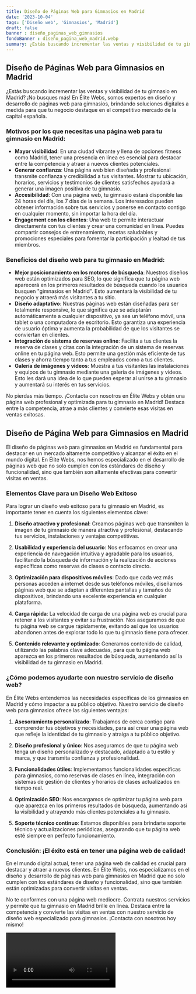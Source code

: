 ```yaml
---
title: Diseño de Páginas Web para Gimnasios en Madrid
date: '2023-10-04'
tags: ['Diseño web', 'Gimnasios', 'Madrid']
draft: false
banner : diseño_paginas_web_gimnasios
fondoBanner : diseño_pagina_web_madrid.webp
summary: ¿Estás buscando incrementar las ventas y visibilidad de tu gimnasio en Madrid? ¡No busques más! En Élite Webs, somos expertos en diseño y desarrollo de páginas web para gimnasios, brindando soluciones digitales a medida para que tu negocio destaque en el competitivo mercado de la capital española.
---
```


## Diseño de Páginas Web para Gimnasios en Madrid

¿Estás buscando incrementar las ventas y visibilidad de tu gimnasio en Madrid? ¡No busques más! En Élite Webs, somos expertos en diseño y desarrollo de páginas web para gimnasios, brindando soluciones digitales a medida para que tu negocio destaque en el competitivo mercado de la capital española.

### Motivos por los que necesitas una página web para tu gimnasio en Madrid:

- **Mayor visibilidad**: En una ciudad vibrante y llena de opciones fitness como Madrid, tener una presencia en línea es esencial para destacar entre la competencia y atraer a nuevos clientes potenciales.
- **Generar confianza**: Una página web bien diseñada y profesional transmite confianza y credibilidad a tus visitantes. Mostrar tu ubicación, horarios, servicios y testimonios de clientes satisfechos ayudará a generar una imagen positiva de tu gimnasio.
- **Accesibilidad**: Con una página web, tu gimnasio estará disponible las 24 horas del día, los 7 días de la semana. Los interesados ​​pueden obtener información sobre tus servicios y ponerse en contacto contigo en cualquier momento, sin importar la hora del día.
- **Engagement con los clientes**: Una web te permite interactuar directamente con tus clientes y crear una comunidad en línea. Puedes compartir consejos de entrenamiento, recetas saludables y promociones especiales para fomentar la participación y lealtad de tus miembros.

### Beneficios del diseño web para tu gimnasio en Madrid:

- **Mejor posicionamiento en los motores de búsqueda**: Nuestros diseños web están optimizados para SEO, lo que significa que tu página web aparecerá en los primeros resultados de búsqueda cuando los usuarios busquen "gimnasios en Madrid". Esto aumentará la visibilidad de tu negocio y atraerá más visitantes a tu sitio.
- **Diseño adaptativo**: Nuestras páginas web están diseñadas para ser totalmente responsive, lo que significa que se adaptarán automáticamente a cualquier dispositivo, ya sea un teléfono móvil, una tablet o una computadora de escritorio. Esto garantiza una experiencia de usuario óptima y aumenta la probabilidad de que los visitantes se conviertan en clientes.
- **Integración de sistema de reservas online**: Facilita a tus clientes la reserva de clases y citas con la integración de un sistema de reservas online en tu página web. Esto permite una gestión más eficiente de tus clases y ahorra tiempo tanto a tus empleados como a tus clientes.
- **Galería de imágenes y videos**: Muestra a tus visitantes las instalaciones y equipos de tu gimnasio mediante una galería de imágenes y videos. Esto les dará una idea de lo que pueden esperar al unirse a tu gimnasio y aumentará su interés en tus servicios.

No pierdas más tiempo. ¡Contacta con nosotros en Élite Webs y obtén una página web profesional y optimizada para tu gimnasio en Madrid! Destaca entre la competencia, atrae a más clientes y convierte esas visitas en ventas exitosas.

<GifSeo />

<Cta />

## Diseño de Página Web para Gimnasios en Madrid

El diseño de páginas web para gimnasios en Madrid es fundamental para destacar en un mercado altamente competitivo y alcanzar el éxito en el mundo digital. En Élite Webs, nos hemos especializado en el desarrollo de páginas web que no solo cumplen con los estándares de diseño y funcionalidad, sino que también son altamente efectivas para convertir visitas en ventas.

### Elementos Clave para un Diseño Web Exitoso

Para lograr un diseño web exitoso para tu gimnasio en Madrid, es importante tener en cuenta los siguientes elementos clave:

1. **Diseño atractivo y profesional**: Creamos páginas web que transmiten la imagen de tu gimnasio de manera atractiva y profesional, destacando tus servicios, instalaciones y ventajas competitivas.

2. **Usabilidad y experiencia del usuario**: Nos enfocamos en crear una experiencia de navegación intuitiva y agradable para los usuarios, facilitando la búsqueda de información y la realización de acciones específicas como reservas de clases o contacto directo.

3. **Optimización para dispositivos móviles**: Dado que cada vez más personas acceden a internet desde sus teléfonos móviles, diseñamos páginas web que se adaptan a diferentes pantallas y tamaños de dispositivos, brindando una excelente experiencia en cualquier plataforma.

4. **Carga rápida**: La velocidad de carga de una página web es crucial para retener a los visitantes y evitar su frustración. Nos aseguramos de que tu página web se cargue rápidamente, evitando así que los usuarios abandonen antes de explorar todo lo que tu gimnasio tiene para ofrecer.

5. **Contenido relevante y optimizado**: Generamos contenido de calidad, utilizando las palabras clave adecuadas, para que tu página web aparezca en los primeros resultados de búsqueda, aumentando así la visibilidad de tu gimnasio en Madrid.

### ¿Cómo podemos ayudarte con nuestro servicio de diseño web?

En Élite Webs entendemos las necesidades específicas de los gimnasios en Madrid y cómo impactar a su público objetivo. Nuestro servicio de diseño web para gimnasios ofrece las siguientes ventajas:

1. **Asesoramiento personalizado**: Trabajamos de cerca contigo para comprender tus objetivos y necesidades, para así crear una página web que refleje la identidad de tu gimnasio y atraiga a tu público objetivo.

2. **Diseño profesional y único**: Nos aseguramos de que tu página web tenga un diseño personalizado y destacado, adaptado a tu estilo y marca, y que transmita confianza y profesionalidad.

3. **Funcionalidades útiles**: Implementamos funcionalidades específicas para gimnasios, como reservas de clases en línea, integración con sistemas de gestión de clientes y horarios de clases actualizados en tiempo real.

4. **Optimización SEO**: Nos encargamos de optimizar tu página web para que aparezca en los primeros resultados de búsqueda, aumentando así la visibilidad y atrayendo más clientes potenciales a tu gimnasio.

5. **Soporte técnico continuo**: Estamos disponibles para brindarte soporte técnico y actualizaciones periódicas, asegurando que tu página web esté siempre en perfecto funcionamiento.

### Conclusión: ¡El éxito está en tener una página web de calidad!

En el mundo digital actual, tener una página web de calidad es crucial para destacar y atraer a nuevos clientes. En Élite Webs, nos especializamos en el diseño y desarrollo de páginas web para gimnasios en Madrid que no solo cumplen con los estándares de diseño y funcionalidad, sino que también están optimizadas para convertir visitas en ventas.

No te conformes con una página web mediocre. Contrata nuestros servicios y permite que tu gimnasio en Madrid brille en línea. Destaca entre la competencia y convierte las visitas en ventas con nuestro servicio de diseño web especializado para gimnasios. ¡Contacta con nosotros hoy mismo!

<Video />

<CtaBot job='Gimnasios' city='Madrid'/>

<Gmaps query='Madrid+españa+maps' />